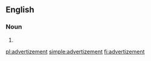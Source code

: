 ==English==

===Noun===
{{en-noun}}

# {{alternative spelling of|advertisement|lang=en}}

[[pl:advertizement]]
[[simple:advertizement]]
[[fi:advertizement]]